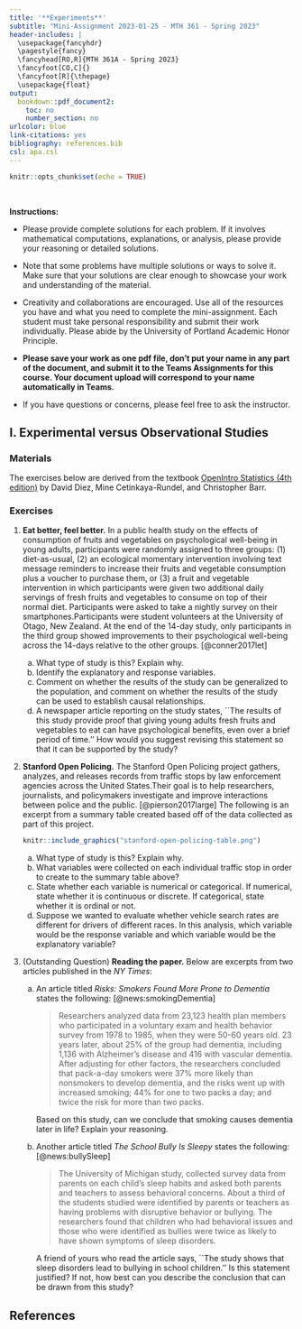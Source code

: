 ---
title: '**Experiments**'
subtitle: "Mini-Assignment 2023-01-25 - MTH 361 - Spring 2023"
header-includes: |
  \usepackage{fancyhdr}
  \pagestyle{fancy}
  \fancyhead[RO,R]{MTH 361A - Spring 2023}
  \fancyfoot[CO,C]{}
  \fancyfoot[R]{\thepage}
  \usepackage{float}
output:
  bookdown::pdf_document2:
    toc: no
    number_section: no
urlcolor: blue
link-citations: yes
bibliography: references.bib
csl: apa.csl
---

```{r setup, include=FALSE}
knitr::opts_chunk$set(echo = TRUE)
```

\

**Instructions:**
 
 * Please provide complete solutions for each problem. If it involves mathematical computations, explanations, or analysis, please provide your reasoning or detailed solutions.
 
 * Note that some problems have multiple solutions or ways to solve it. Make sure that your solutions are clear enough to showcase your work and understanding of the material.
 
 * Creativity and collaborations are encouraged. Use all of the resources you have and what you need to complete the mini-assignment. Each student must take personal responsibility and submit their work individually. Please abide by the University of Portland Academic Honor Principle.
 
 * **Please save your work as one pdf file, don't put your name in any part of the document, and submit it to the Teams Assignments for this course. Your document upload will correspond to your name automatically in Teams.**
 
 * If you have questions or concerns, please feel free to ask the instructor.

\newpage

## I. Experimental versus Observational Studies

### Materials

The exercises below are derived from the textbook [OpenIntro Statistics (4th edition)](https://www.openintro.org/book/os/){target="_blank"} by David Diez, Mine Cetinkaya-Rundel, and Christopher Barr.

### Exercises

1. **Eat better, feel better.** In a public health study on the effects of consumption of fruits and vegetables on psychological  well-being in young adults, participants were randomly assigned to three groups: (1) diet-as-usual, (2) an ecological momentary intervention involving text message reminders to increase their fruits and vegetable consumption plus a voucher to purchase them, or (3) a fruit and vegetable intervention in which participants were given two additional daily servings of fresh fruits and vegetables to consume on top of their normal diet. Participants were asked to take a nightly survey on their smartphones.Participants were student volunteers at the University of Otago, New Zealand. At the end of the 14-day study, only participants in the third group showed improvements to their psychological well-being across the 14-days relative to the other groups. [@conner2017let]

    a. What type of study is this? Explain why.
    b. Identify the explanatory and response variables.
    c. Comment on whether the results of the study can be generalized to
    the population, and comment on whether the results of the study can be used to establish
    causal relationships.
    d. A newspaper article reporting on the study states, ``The results of this study provide proof that giving young adults fresh fruits and vegetables to eat can have psychological benefits, even over a brief period of time.'' How would you suggest revising this statement so that it can be supported by the study?

2. **Stanford Open Policing.** The Stanford Open Policing project gathers, analyzes, and releases records from traffic stops by law enforcement agencies across the United States.Their goal is to help researchers, journalists, and policymakers investigate and improve interactions between police and the public. [@pierson2017large] The following is an excerpt from a summary table created based off of the data collected as part of this project.
    
    ```{r stanford-open-policing-table, echo=FALSE, fig.align="center", out.width = '85%'}
    knitr::include_graphics("stanford-open-policing-table.png")
    ```

    a. What type of study is this? Explain why.
    b. What variables were collected on each individual traffic stop in order to create to the summary table above?
    c. State whether each variable is numerical or categorical. If numerical, state whether it is continuous or discrete. If categorical, state whether it is ordinal or not.
    d. Suppose we wanted to evaluate whether vehicle search rates are different for drivers of different races. In this analysis, which variable would be the response variable and which variable would be the explanatory variable?

\newpage

3. (Outstanding Question) **Reading the paper.** Below are excerpts from two articles published in the *NY Times*:

    a. An article titled *Risks: Smokers Found More Prone to Dementia* states the following: [@news:smokingDementia]

        > Researchers analyzed data from 23,123 health plan members who  participated in a voluntary exam and health behavior survey from 1978 to 1985, when they were 50-60 years old. 23 years later, about 25\% of the group had dementia, including 1,136 with Alzheimer's disease and 416 with vascular dementia. After adjusting for other factors, the researchers concluded that pack-a-day smokers were 37\% more likely than nonsmokers to develop dementia, and the risks went up with increased smoking; 44\% for one to two packs a day; and twice the risk for more than two packs.
    
        Based on this study, can we conclude that smoking causes dementia later in life? Explain your reasoning.
        
    b. Another article titled *The School Bully Is Sleepy* states the following: [@news:bullySleep]

        > The University of Michigan study, collected survey data from parents on each child's sleep habits and asked both parents and teachers to assess behavioral concerns. About a third of the students studied were identified by parents or teachers as having problems with disruptive behavior or bullying. The researchers found that children who had behavioral issues and those who were identified as bullies were twice as likely to have shown symptoms of sleep disorders.
        
        A friend of yours who read the article says, ``The study shows that sleep disorders lead to bullying in school children.'' Is this statement justified? If not, how best can you describe the conclusion that can be drawn from this study?

\newpage

## References {#ref}

<div id="refs"></div>
